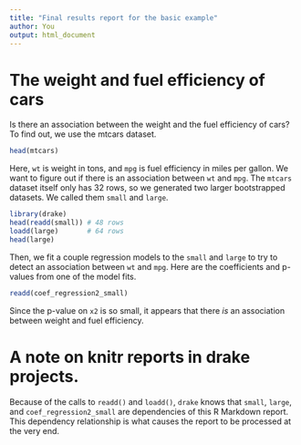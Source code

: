 ```yaml
---
title: "Final results report for the basic example"
author: You
output: html_document
---
```


# The weight and fuel efficiency of cars

Is there an association between the weight and the fuel efficiency of cars? To find out, we use the mtcars dataset.

```r
head(mtcars)
```

Here, `wt` is weight in tons, and `mpg` is fuel efficiency in miles per gallon. We want to figure out if there is an association between `wt` and `mpg`. The `mtcars` dataset itself only has 32 rows, so we generated two larger bootstrapped datasets. We called them `small` and `large`.

```r
library(drake)
head(readd(small)) # 48 rows
loadd(large)       # 64 rows
head(large)
```

Then, we fit a couple regression models to the `small` and `large` to try to detect an association between `wt` and `mpg`. Here are the coefficients and p-values from one of the model fits.

```r
readd(coef_regression2_small)
```

Since the p-value on `x2` is so small, it appears that there *is* an association between weight and fuel efficiency.

# A note on knitr reports in drake projects.

Because of the calls to `readd()` and `loadd()`, `drake` knows that `small`, `large`, and `coef_regression2_small` are dependencies of this R Markdown report. This dependency relationship is what causes the report to be processed at the very end.
